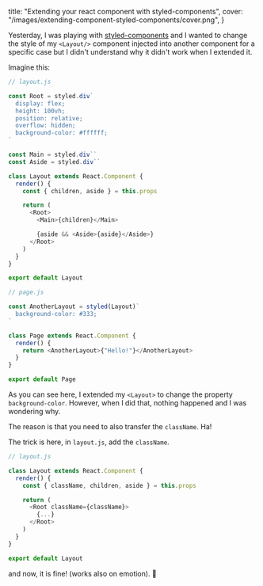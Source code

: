   title: "Extending your react component with styled-components",
  cover: "/images/extending-component-styled-components/cover.png",
}

Yesterday, I was playing with [styled-components](https://www.styled-components.com/) and I wanted to change the style of my `<Layout/>` component injected into another component for a specific case but I didn't understand why it didn't work when I extended it.

Imagine this:

```javascript
// layout.js

const Root = styled.div`
  display: flex;
  height: 100vh;
  position: relative;
  overflow: hidden;
  background-color: #ffffff;
`

const Main = styled.div``
const Aside = styled.div``

class Layout extends React.Component {
  render() {
    const { children, aside } = this.props

    return (
      <Root>
        <Main>{children}</Main>

        {aside && <Aside>{aside}</Aside>}
      </Root>
    )
  }
}

export default Layout
```

```javascript
// page.js

const AnotherLayout = styled(Layout)`
  background-color: #333;
`

class Page extends React.Component {
  render() {
    return <AnotherLayout>{"Hello!"}</AnotherLayout>
  }
}

export default Page
```

As you can see here, I extended my `<Layout>` to change the property `background-color`. However, when I did that, nothing happened and I was wondering why.

The reason is that you need to also transfer the `className`. Ha!

The trick is here, in `layout.js`, add the `className`.

```javascript
// layout.js

class Layout extends React.Component {
  render() {
    const { className, children, aside } = this.props

    return (
      <Root className={className}>
        {...}
      </Root>
    )
  }
}

export default Layout
```

and now, it is fine! (works also on emotion). 🙏
